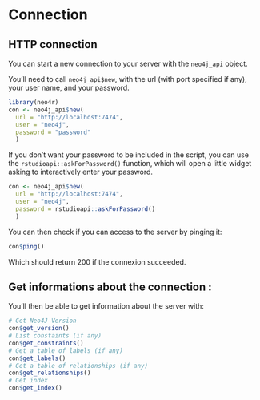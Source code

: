 # Connection {#connect}

## HTTP connection 

You can start a new connection to your server with the `neo4j_api` object. 

You'll need to call `neo4j_api$new`, with the url (with port specified if any), your user name, and your  password. 

```r
library(neo4r)
con <- neo4j_api$new(
  url = "http://localhost:7474",
  user = "neo4j", 
  password = "password"
  )
```

If you don't want your password to be included in the script, you can use the `rstudioapi::askForPassword()` function, which will open a little widget asking to interactively enter your password. 

```r
con <- neo4j_api$new(
  url = "http://localhost:7474",
  user = "neo4j", 
  password = rstudioapi::askForPassword()
  )
```

You can then check if you can access to the server by pinging it:

```r
con$ping()
```

Which should return 200 if the connexion succeeded. 

## Get informations about the connection :

You'll then be able to get information about the server with: 

```r
# Get Neo4J Version
con$get_version()
# List constaints (if any)
con$get_constraints()
# Get a table of labels (if any)
con$get_labels()
# Get a table of relationships (if any)
con$get_relationships()
# Get index 
con$get_index()
```

